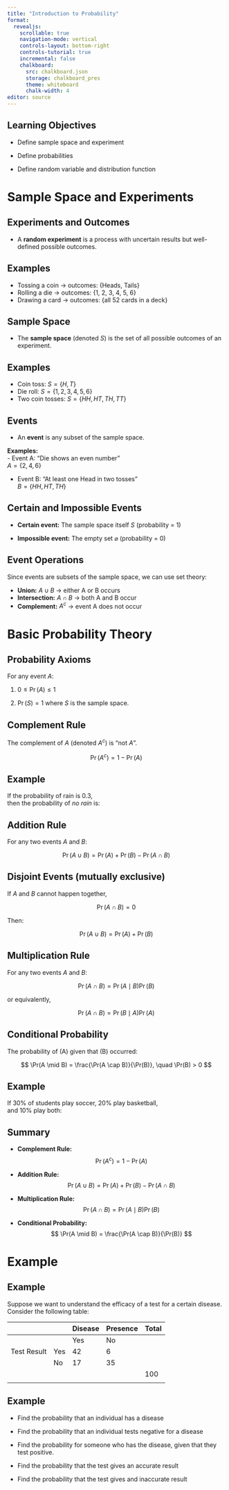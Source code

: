```yaml
---
title: "Introduction to Probability"
format:
  revealjs:
    scrollable: true
    navigation-mode: vertical
    controls-layout: bottom-right
    controls-tutorial: true
    incremental: false 
    chalkboard:
      src: chalkboard.json
      storage: chalkboard_pres
      theme: whiteboard
      chalk-width: 4
editor: source
---
```


## Learning Objectives

-   Define sample space and experiment

-   Define probabilities

-   Define random variable and distribution function

# Sample Space and Experiments

## Experiments and Outcomes

- A **random experiment** is a process with uncertain results but well-defined possible outcomes.  

## Examples

- Tossing a coin → outcomes: {Heads, Tails}  
- Rolling a die → outcomes: {1, 2, 3, 4, 5, 6}  
- Drawing a card → outcomes: {all 52 cards in a deck}



## Sample Space

- The **sample space** (denoted $S$) is the set of all possible outcomes of an experiment.  



## Examples

- Coin toss: $S = \{H, T\}$ 
- Die roll: $S = \{1, 2, 3, 4, 5, 6\}$  
- Two coin tosses: $S = \{HH, HT, TH, TT\}$


## Events

- An **event** is any subset of the sample space.  

**Examples:**  
- Event A: "Die shows an even number"  
  $A = \{2,4,6\}$  

- Event B: "At least one Head in two tosses"  
  $B = \{HH, HT, TH\}$


## Certain and Impossible Events

- **Certain event:** The sample space itself $S$  (probability = 1)

- **Impossible event:** The empty set $\varnothing$ (probability = 0)


## Event Operations

Since events are subsets of the sample space, we can use set theory:

- **Union:** $A \cup B$ → either A or B occurs  
- **Intersection:** $A \cap B$ → both A and B occur  
- **Complement:** $A^c$ → event A does not occur


# Basic Probability Theory

## Probability Axioms

For any event $A$:

1. $0\leq \Pr(A) \leq 1$

2. $\Pr(S) = 1$ where $S$ is the sample space.

## Complement Rule

The complement of $A$ (denoted $A^c$) is "not $A$".  

$$\Pr(A^c) = 1 - \Pr(A)$$

## Example  

If the probability of rain is 0.3,  
then the probability of *no rain* is:  


## Addition Rule

For any two events $A$ and $B$:  

$$\Pr(A \cup B) = \Pr(A) + \Pr(B) - \Pr(A \cap B)$$

## Disjoint Events (mutually exclusive)  
If $A$ and $B$ cannot happen together,  

$$ \Pr(A \cap B) = 0 $$  

Then:  

$$ \Pr(A \cup B) = \Pr(A) + \Pr(B) $$


## Multiplication Rule

For any two events $A$ and $B$:  

$$ \Pr(A \cap B) = \Pr(A \mid B)\Pr(B) $$

or equivalently,  

$$ \Pr(A \cap B) = \Pr(B \mid A)\Pr(A) $$

## Conditional Probability

The probability of \(A\) given that \(B\) occurred:  

$$ \Pr(A \mid B) = \frac{\Pr(A \cap B)}{\Pr(B)}, \quad \Pr(B) > 0 $$

## Example
If 30% of students play soccer, 20% play basketball,  
and 10% play both:  


## Summary

- **Complement Rule:**  
  $$ \Pr(A^c) = 1 - \Pr(A) $$  

- **Addition Rule:**  
  $$ \Pr(A \cup B) = \Pr(A) + \Pr(B) - \Pr(A \cap B) $$  

- **Multiplication Rule:**  
  $$ \Pr(A \cap B) = \Pr(A \mid B)\Pr(B) $$  

- **Conditional Probability:**  
  $$ \Pr(A \mid B) = \frac{\Pr(A \cap B)}{\Pr(B)} $$  

# Example

## Example

Suppose we want to understand the efficacy of a test for a certain disease. Consider the following table:

|             |     | Disease | Presence | Total |
|-------------|-----|---------|----------|-------|
|             |     | Yes     | No       |       |
| Test Result | Yes | 42      | 6        |       |
|             | No  | 17      | 35       |       |
|             |     |         |          | 100   |
|             |     |         |          |       |

## Example

::: nonincremental
-   Find the probability that an individual has a disease

-   Find the probability that an individual tests negative for a disease

-   Find the probability for someone who has the disease, given that they test positive.

-   Find the probability that the test gives an accurate result

-   Find the probability that the test gives and inaccurate result
:::